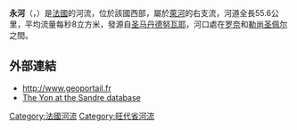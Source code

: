 {{noteTA
|G1=法国地名
|G2=单位
}}
{{Infobox river
  | name              = 永河
  | native_name       = Yon
  | image             =
  | image_caption     =
  | source1_location  = [[圣马丹德努瓦耶|圣马丹德努瓦耶]]
  | source1_coordinates= {{coord|46|42|59|N|01|15|10|W}}
  | mouth_location    = [[萊河|萊河]]
  | mouth_coordinates = {{coord|46|30|24|N|01|17|28|W|display=inline,title}}
  | progression       = {{RLay}}
  | subdivision_type1 = [[世界政區索引|国家]]
  | subdivision_name1 = {{FR}}
  | length            = {{convert|55.6|km|mi|abbr=on}}
  | source1_elevation = {{convert|100|m|ft|abbr=on}}
  | mouth_elevation   = {{convert|5|m|ft|abbr=on}}
  | discharge1_avg    = {{convert|8|m3/s|cuft/s|abbr=on}}
  | basin_size        =
}}
'''永河'''（{{lang-fr|Yon}}，{{IPA-fr|jɔ̃}}）是[[法國|法國]]的河流，位於該國西部，屬於[[萊河|萊河]]的右支流，河道全長55.6公里，平均流量每秒8立方米，發源自[[圣马丹德努瓦耶|圣马丹德努瓦耶]]，河口處在[[罗奈_(旺代省)|罗奈]]和[[勒尚圣佩尔|勒尚圣佩尔]]之間。

==外部連結==
*http://www.geoportail.fr {{Wayback|url=http://www.geoportail.fr/ |date=20101215171356 }}
*[http://sandre.eaufrance.fr/app/chainage/courdo/htm/N34-030-.php?cg=N34-030- The Yon at the Sandre database]

{{France-geo-stub}}
[[Category:法國河流|Category:法國河流]]
[[Category:旺代省河流|Category:旺代省河流]]